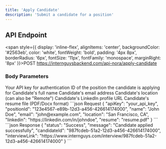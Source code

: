 ```yaml
---
title: 'Apply Candidate'
description: 'Submit a candidate for a position'
---
```


## API Endpoint

<span style={{
  display: 'inline-flex',
  alignItems: 'center',
  backgroundColor: '#2563eb',
  color: 'white',
  fontWeight: 'bold',
  padding: '4px 8px',
  borderRadius: '6px',
  fontSize: '11px',
  fontFamily: 'monospace',
  marginRight: '8px'
}}>POST</span> 
https://internguysbackend.com/api-nora/apply-candidate

### Body Parameters

<ParamField body="apiKey" type="string" required>
  Your API key for authentication
</ParamField>

<ParamField body="positionId" type="string" required>
  ID of the position the candidate is applying for
</ParamField>

<ParamField body="name" type="string" required>
  Candidate's full name
</ParamField>

<ParamField body="email" type="string" required>
  Candidate's email address
</ParamField>

<ParamField body="location" type="string">
  Candidate's location (can also be "Remote")
</ParamField>

<ParamField body="linkedin" type="string">
  Candidate's LinkedIn profile URL
</ParamField>

<ParamField body="resume" type="file">
  Candidate's resume file (PDF/Docx format)
</ParamField>

<RequestExample>
```json Request
{
  "apiKey": "your_api_key",
  "positionId": "123e4567-e89b-12d3-a456-426614174000",
  "name": "John Doe",
  "email": "john@example.com",
  "location": "San Francisco, CA",
  "linkedin": "https://linkedin.com/in/johndoe",
  "resume": "resume.pdf"
}
```
</RequestExample>

<ResponseExample>
```json Response
{
  "status": "Success",
  "message": "Candidate applied successfully",
  "candidateId": "987fcdeb-51a2-12d3-a456-426614174000",
  "interviewLink": "https://www.internguys.com/interview/987fcdeb-51a2-12d3-a456-426614174000"
}
```
</ResponseExample>